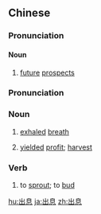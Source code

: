 ==Chinese==
{{zh-forms}}

===Pronunciation===
{{zh-pron
|m=chūxi
|c=ceot1 sik1
|h=pfs=chhut-sit
|ma=Zh-chuxi.ogg
|cat=n
}}

====Noun====
{{zh-noun}}

# [[future]] [[prospects]]
#: {{zh-x|這 孩子{zi} 聰悟 得{de}很，將來 一定 有 出息{xi}。|This child is so clever that he must have '''a promising future'''.}}

===Pronunciation===
{{zh-pron
|m=chū息
|c=ceot1 sik1
|h=pfs=chhut-sit
|cat=n
}}

===Noun===
{{zh-noun}}

# {{lb|zh|Buddhism}} [[exhale]]d [[breath]]
# [[yield]]ed [[profit]]; [[harvest]]

===Verb===
{{zh-verb}}

# {{lb|zh|Hakka}} to [[sprout]]; to [[bud]]

{{zh-cat|Intermediate}}

[[hu:出息]]
[[ja:出息]]
[[zh:出息]]